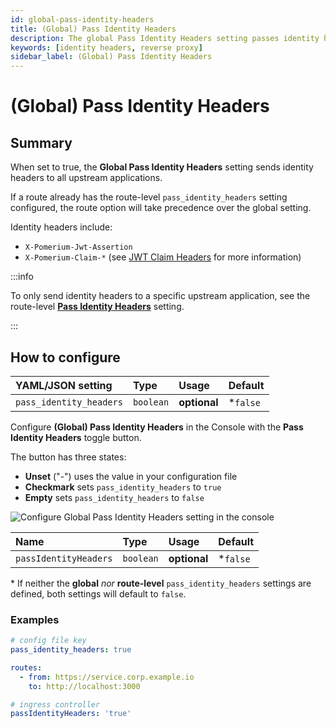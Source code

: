 ```yaml
---
id: global-pass-identity-headers
title: (Global) Pass Identity Headers
description: The global Pass Identity Headers setting passes identity headers to all routes by default.
keywords: [identity headers, reverse proxy]
sidebar_label: (Global) Pass Identity Headers
---
```



# (Global) Pass Identity Headers

## Summary

When set to true, the **Global Pass Identity Headers** setting sends identity headers to all upstream applications.

If a route already has the route-level `pass_identity_headers` setting configured, the route option will take precedence over the global setting.

Identity headers include:

- `X-Pomerium-Jwt-Assertion`
- `X-Pomerium-Claim-*` (see [JWT Claim Headers](/docs/reference/jwt-claim-headers) for more information)

:::info

To only send identity headers to a specific upstream application, see the route-level [**Pass Identity Headers**](/docs/reference/routes/pass-identity-headers) setting.

:::

## How to configure

<Tabs>
<TabItem value="Core" label="Core">

| **YAML**/**JSON** setting | **Type**  | **Usage**    | **Default** |
| :------------------------ | :-------- | :----------- | :---------- |
| `pass_identity_headers`   | `boolean` | **optional** | \*`false`     |

</TabItem>
<TabItem value="Enterprise" label="Enterprise">

Configure **(Global) Pass Identity Headers** in the Console with the **Pass Identity Headers** toggle button.

The button has three states:

- **Unset** ("-") uses the value in your configuration file
- **Checkmark** sets `pass_identity_headers` to `true`
- **Empty** sets `pass_identity_headers` to `false`

![Configure Global Pass Identity Headers setting in the console](./img/pass-identity-headers/global-pass-identity-headers.gif)

</TabItem>
<TabItem value="Kubernetes" label="Kubernetes">

| **Name**      | **Type** | **Usage** | **Default** |
| :------------ | :------- | :--- |:---------- |
| `passIdentityHeaders` | `boolean` | **optional** | \*`false` |

</TabItem>
</Tabs>

\* If neither the **global** _nor_ **route-level** `pass_identity_headers` settings are defined, both settings will default to `false`.

### Examples

```yaml
# config file key
pass_identity_headers: true

routes:
  - from: https://service.corp.example.io
    to: http://localhost:3000
```

```yaml
# ingress controller
passIdentityHeaders: 'true'
```
